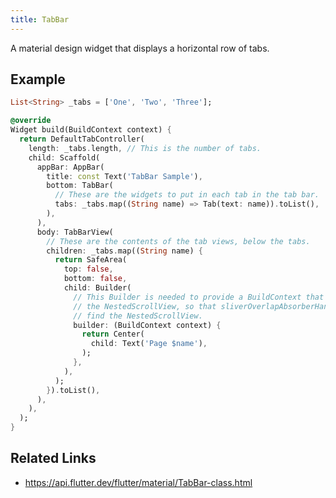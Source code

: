 ```yaml
---
title: TabBar
---
```


A material design widget that displays a horizontal row of tabs.

## Example

```dart liveslice=TabBar mockup=iPhone7
List<String> _tabs = ['One', 'Two', 'Three'];

@override
Widget build(BuildContext context) {
  return DefaultTabController(
    length: _tabs.length, // This is the number of tabs.
    child: Scaffold(
      appBar: AppBar(
        title: const Text('TabBar Sample'),
        bottom: TabBar(
          // These are the widgets to put in each tab in the tab bar.
          tabs: _tabs.map((String name) => Tab(text: name)).toList(),
        ),
      ),
      body: TabBarView(
        // These are the contents of the tab views, below the tabs.
        children: _tabs.map((String name) {
          return SafeArea(
            top: false,
            bottom: false,
            child: Builder(
              // This Builder is needed to provide a BuildContext that is "inside"
              // the NestedScrollView, so that sliverOverlapAbsorberHandleFor() can
              // find the NestedScrollView.
              builder: (BuildContext context) {
                return Center(
                  child: Text('Page $name'),
                );
              },
            ),
          );
        }).toList(),
      ),
    ),
  );
}
```

## Related Links

- https://api.flutter.dev/flutter/material/TabBar-class.html
